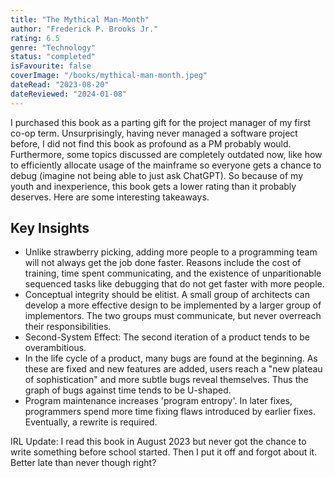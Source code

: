 ```yaml
---
title: "The Mythical Man-Month"
author: "Frederick P. Brooks Jr."
rating: 6.5
genre: "Technology"
status: "completed"
isFavourite: false
coverImage: "/books/mythical-man-month.jpeg"
dateRead: "2023-08-20"
dateReviewed: "2024-01-08"
---
```


I purchased this book as a parting gift for the project manager of my first co-op term. Unsurprisingly, having never managed a software project before, I did not find this book as profound as a PM probably would. Furthermore, some topics discussed are completely outdated now, like how to efficiently allocate usage of the mainframe so everyone gets a chance to debug (imagine not being able to just ask ChatGPT). So because of my youth and inexperience, this book gets a lower rating than it probably deserves. Here are some interesting takeaways.

## Key Insights

- Unlike strawberry picking, adding more people to a programming team will not always get the job done faster. Reasons include the cost of training, time spent communicating, and the existence of unparitionable sequenced tasks like debugging that do not get faster with more people.
- Conceptual integrity should be elitist. A small group of architects can develop a more effective design to be implemented by a larger group of implementors. The two groups must communicate, but never overreach their responsibilities.
- Second-System Effect: The second iteration of a product tends to be overambitious.
- In the life cycle of a product, many bugs are found at the beginning. As these are fixed and new features are added, users reach a "new plateau of sophistication" and more subtle bugs reveal themselves. Thus the graph of bugs against time tends to be U-shaped.
- Program maintenance increases 'program entropy'. In later fixes, programmers spend more time fixing flaws introduced by earlier fixes. Eventually, a rewrite is required.

IRL Update: I read this book in August 2023 but never got the chance to write something before school started. Then I put it off and forgot about it. Better late than never though right?
